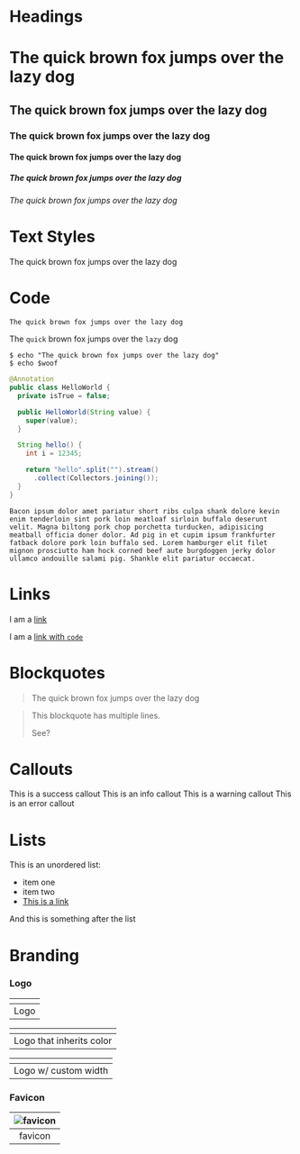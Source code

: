 
# Headings
# The quick brown fox jumps over the lazy dog
## The quick brown fox jumps over the lazy dog
### The quick brown fox jumps over the lazy dog
#### The quick brown fox jumps over the lazy dog
##### The quick brown fox jumps over the lazy dog
###### The quick brown fox jumps over the lazy dog

# Text Styles
The quick brown fox jumps over the lazy dog

# Code
`The quick brown fox jumps over the lazy dog`

The `quick` brown fox jumps over the `lazy` dog

```shell
$ echo "The quick brown fox jumps over the lazy dog"
$ echo $woof
```

```java
@Annotation
public class HelloWorld {
  private isTrue = false;

  public HelloWorld(String value) {
    super(value);
  }

  String hello() {
    int i = 12345;

    return "hello".split("").stream()
      .collect(Collectors.joining());
  }
}
```

```
Bacon ipsum dolor amet pariatur short ribs culpa shank dolore kevin enim tenderloin sint pork loin meatloaf sirloin buffalo deserunt velit. Magna biltong pork chop porchetta turducken, adipisicing meatball officia doner dolor. Ad pig in et cupim ipsum frankfurter fatback dolore pork loin buffalo sed. Lorem hamburger elit filet mignon prosciutto ham hock corned beef aute burgdoggen jerky dolor ullamco andouille salami pig. Shankle elit pariatur occaecat.
```

# Links
I am a [link](#)

I am a [link with `code`](#)


# Blockquotes
<Blockquote
  name="Foobar Jones"
>
  The quick brown fox jumps over the lazy dog
</Blockquote>

<Blockquote>

  This blockquote has multiple lines.

  See?
</Blockquote>

# Callouts
<Callout type="success">
  This is a success callout
</Callout>

<Callout type="info">
  This is an info callout
</Callout>

<Callout type="warning">
  This is a warning callout
</Callout>

<Callout type="error">
  This is an error callout
</Callout>

# Lists
This is an unordered list:
- item one
- item two
- [This is a link](/)

And this is something after the list

# Branding
### Logo
<div className="flex justify-around">

  <div>

  | <Logo /> |
  | :--: |
  | Logo |

  </div>

  <div className="text-green-600 dark:text-green-200">

  | <span className="text-green-600 dark:text-green-200"><Logo /></span> |
  | :--: |
  | Logo that inherits color |

  </div>

  <div>

  | <Logo width={150} height={80} /> |
  | :--: |
  | Logo w/ custom width

  </div>

</div>

### Favicon
| ![favicon](/favicon.ico) |
| :--: |
| favicon |
